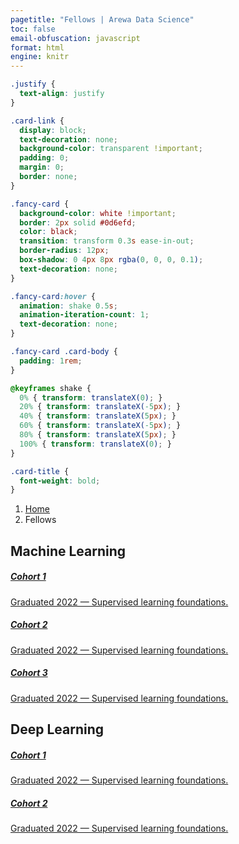 ```yaml
---
pagetitle: "Fellows | Arewa Data Science"
toc: false
email-obfuscation: javascript
format: html
engine: knitr
---
```

```css
.justify {
  text-align: justify
}

.card-link {
  display: block;
  text-decoration: none;
  background-color: transparent !important;
  padding: 0;
  margin: 0;
  border: none;
}

.fancy-card {
  background-color: white !important;
  border: 2px solid #0d6efd;
  color: black;
  transition: transform 0.3s ease-in-out;
  border-radius: 12px;
  box-shadow: 0 4px 8px rgba(0, 0, 0, 0.1);
  text-decoration: none;
}

.fancy-card:hover {
  animation: shake 0.5s;
  animation-iteration-count: 1;
  text-decoration: none;
}

.fancy-card .card-body {
  padding: 1rem;
}

@keyframes shake {
  0% { transform: translateX(0); }
  20% { transform: translateX(-5px); }
  40% { transform: translateX(5px); }
  60% { transform: translateX(-5px); }
  80% { transform: translateX(5px); }
  100% { transform: translateX(0); }
}

.card-title {
  font-weight: bold;
}
```

```{=html}
<nav aria-label="breadcrumb">
  <ol class="breadcrumb">
    <li class="breadcrumb-item"><a href="index.html">Home</a></li>
    <li class="breadcrumb-item active" aria-current="page">Fellows</li>
  </ol>
</nav>
```

::: {.justify}

## Machine Learning
```{=html}
<div class="row row-cols-1 row-cols-sm-1 row-cols-md-2 row-cols-lg-3 g-4 mb-4">
  <div class="col">
    <a href="./fellows-ml-1.html" class="card-link">
      <div class="card h-100 fancy-card">
        <div class="card-body">
          <h5 class="card-title">Cohort 1</h5>
          <p class="card-text">Graduated 2022 — Supervised learning foundations.</p>
        </div>
      </div>
    </a>
  </div>
  <div class="col">
    <a href="./fellows-ml-2.html" class="card-link">
      <div class="card h-100 fancy-card">
        <div class="card-body">
          <h5 class="card-title">Cohort 2</h5>
          <p class="card-text">Graduated 2022 — Supervised learning foundations.</p>
        </div>
      </div>
    </a>
  </div>
  <div class="col">
    <a href="./fellows-ml-3.html" class="card-link">
      <div class="card h-100 fancy-card">
        <div class="card-body">
          <h5 class="card-title">Cohort 3</h5>
          <p class="card-text">Graduated 2022 — Supervised learning foundations.</p>
        </div>
      </div>
    </a>
  </div>
</div>

```

## Deep Learning
```{=html}
<div class="row row-cols-1 row-cols-md-3 g-4 mb-4">
  <div class="col">
    <a href="./fellows-dl-1.html" class="card-link">
      <div class="card h-100 fancy-card">
        <div class="card-body">
          <h5 class="card-title">Cohort 1</h5>
          <p class="card-text">Graduated 2022 &mdash; Supervised learning foundations.</p>
        </div>
      </div>
    </a>
  </div>
  <div class="col">
    <a href="./fellows-dl-2.html" class="card-link">
      <div class="card h-100 fancy-card">
        <div class="card-body">
          <h5 class="card-title">Cohort 2</h5>
          <p class="card-text">Graduated 2022 &mdash; Supervised learning foundations.</p>
        </div>
      </div>
    </a>
  </div>
</div>
```
:::